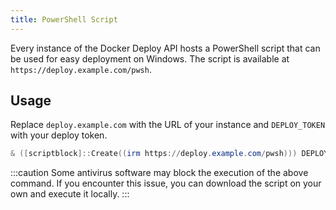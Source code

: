 ```yaml
---
title: PowerShell Script
---
```


Every instance of the Docker Deploy API hosts a PowerShell script that can be used for easy deployment on Windows. The script is available at `https://deploy.example.com/pwsh`.
## Usage

Replace `deploy.example.com` with the URL of your instance and `DEPLOY_TOKEN` with your deploy token.

```powershell "deploy.example.com" "DEPLOY_TOKEN"
& ([scriptblock]::Create((irm https://deploy.example.com/pwsh))) DEPLOY_TOKEN
```

:::caution
Some antivirus software may block the execution of the above command. If you encounter this issue, you can download the script on your own and execute it locally.
:::